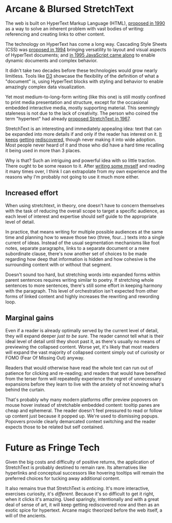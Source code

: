 
# Arcane & Blursed StretchText

The web is built on HyperText Markup Language (HTML), [proposed in 1990][html]
as a way to solve an inherent problem with vast bodies of writing: referencing
and creating links to other content.

[html]: https://www.w3.org/History/1989/proposal.html

The technology on HyperText has come a long way. Cascading Style Sheets (CSS)
was [proposed in 1994][css] bringing versatility to layout and visual aspects of
HyperText documents; and [in 1995 JavaScript came along][js] to enable dynamic
documents and complex behavior.

[css]: https://www.w3.org/People/howcome/p/cascade.html
[js]: https://web.archive.org/web/20070916144913/https://wp.netscape.com/newsref/pr/newsrelease67.html

It didn't take two decades before these technologies would grow nearly
limitless. Tools like [D3][] showcase the flexibility of the definition of what
a "document" is, using HyperText blocks with styling and behavior to enable
amazingly complex data visualization.

[D3]: https://d3js.org

Yet most medium-to-long-form writing (like this one) is still mostly confined to
print media presentation and structure, except for the occasional embedded
interactive media, mostly supporting material. This seemingly staleness is not
due to the lack of creativity. The person who coined the term "hypertext" had
already [proposed StretchText in 1967][stretchtext].

[stretchtext]: https://xanadu.com/XUarchive/htn8.tif

StretchText is an interesting and immediately appealing idea: text that can be
expanded into more details if and only if the reader has interest on it.
[It][st1] [keeps][st2] [getting][st3] [rediscovered][st4], though never making
it into wide adoption. Most people never heard of it and those who did have a
hard time recalling it being used in more than 3 places.

[st1]: https://web.archive.org/web/20110305060430/https://www.telescopictext.org/text/KPx0nlXlKTciC
[st2]: https://web.archive.org/web/20130810011821/https://github.com/cantino/expando
[st3]: https://web.archive.org/web/20170408235800/http://stretchtext.tiddlyspot.com/
[st4]: https://web.archive.org/web/20220817154515/https://ncase.me/nutshell/

Why is that? Such an intriguing and powerful idea with so little traction. There
ought to be some reason to it. After [writing some myself][life] and reading it
many times over, I think I can extrapolate from my own experience and the
reasons why I'm probably not going to use it much more either.

[life]: /notes/words/life

## Increased effort

When using stretchtext, in theory, one doesn't have to concern themselves with
the task of reducing the overall scope to target a specific audience, as each
level of interest and expertise should self guide to the appropriate level of
detail.

In practice, that means writing for multiple possible audiences at the same time
and planning how to weave those two (three, four...) texts into a single current
of ideas. Instead of the usual segmentation mechanisms like foot notes, separate
paragraphs, links to a separate document or a mere subordinate clause, there's
now another set of choices to be made regarding how deep that information is
hidden and how cohesive is the surrounding content with or without that segment.

Doesn't sound too hard, but stretching words into expanded forms within parent
sentences requires writing similar to poetry. If stretching whole sentences to
more sentences, there's still some effort in keeping harmony with the paragraph.
This level of orchestration isn't expected from other forms of linked content
and highly increases the rewriting and rewording loop.

## Marginal gains

Even if a reader is already optimally served by the current level of detail,
they will expand deeper _just to be sure_. The reader cannot tell what is their
ideal level of detail until they shoot past it, as there's usually no means of
previewing the collapsed content. Worse yet, it's likely that most readers will
expand the vast majority of collapsed content simply out of curiosity or
<StretchText wrap="FOMO">FOMO (Fear Of Missing Out)</StretchText> anyway.

Readers that would otherwise have read the whole text can run out of patience
for clicking and re-reading; and readers that would have benefited from the
terser form will repeatedly experience the regret of unnecessary expansions
before they learn to live with the anxiety of not knowing what's behind the
curtain.

That's probably why many modern platforms offer preview popovers on mouse hover
instead of stretchable embedded content: tooltip panes are cheap and ephemeral.
The reader doesn't feel pressured to read or follow up content just because it
popped up. We're used to dismissing popups. Popovers provide clearly demarcated
context switching and the reader expects those to be related but self contained.

# Future as Fringe Tech

Given the big costs and difficulty of positive returns, the application of
StretchText is probably destined to remain rare. Its alternatives like
hyperlinks and conceptual successors like hovering tooltips will remain the
preferred choices for tucking away additional content.

It also remains true that StretchText is _enticing_. It's more interactive,
exercises curiosity, it's _different_. Because it's so difficult to get it
right, when it clicks it's amazing. Used sparingly, intentionally and with a
great deal of sense of art, it will keep getting rediscovered now and then as an
exotic spice for hypertext. Arcane magic theorized before the web itself, a will
of the ancients.
